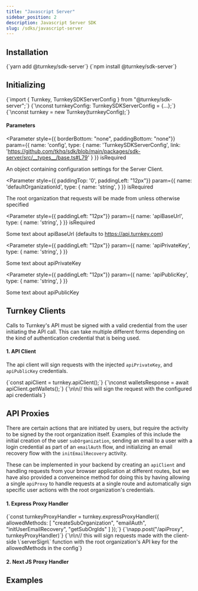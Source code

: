 ```yaml
---
title: "Javascript Server"
sidebar_position: 2
description: Javascript Server SDK
slug: /sdks/javascript-server
---
```



## Installation
<Tabs>
  <TabItem value="yarn" label="Yarn" default>
    <CodeBlock language="bash">{`yarn add @turnkey/sdk-server`}</CodeBlock>
  </TabItem>
  <TabItem value="npm" label="NPM">
    <CodeBlock language="bash">{`npm install @turnkey/sdk-server`}</CodeBlock>
  </TabItem>
</Tabs>

## Initializing
<CodeBlock language="typescript">
{`import { Turnkey, TurnkeySDKServerConfig } from "@turnkey/sdk-server";`}
{`\nconst turnkeyConfig: TurnkeySDKServerConfig = {...};`}
{`\nconst turnkey = new Turnkey(turnkeyConfig);`}
</CodeBlock>

#### Parameters
<Parameter
  style={{ borderBottom: "none", paddingBottom: "none"}}
  param={{
    name: 'config',
    type: {
      name: 'TurnkeySDKServerConfig',
      link: 'https://github.com/tkhq/sdk/blob/main/packages/sdk-server/src/__types__/base.ts#L79'
    }
  }}
  isRequired
>

An object containing configuration settings for the Server Client.

</Parameter>

<Parameter
  style={{ paddingTop: '0', paddingLeft: "12px"}}
  param={{
    name: 'defaultOrganizationId',
    type: {
      name: 'string',
    }
  }}
  isRequired
>

The root organization that requests will be made from unless otherwise specified

</Parameter>

<Parameter
  style={{ paddingLeft: "12px"}}
  param={{
    name: 'apiBaseUrl',
    type: {
      name: 'string',
    }
  }}
  isRequired
>

Some text about apiBaseUrl (defaults to https://api.turnkey.com)

</Parameter>

<Parameter
  style={{ paddingLeft: "12px"}}
  param={{
    name: 'apiPrivateKey',
    type: {
      name: 'string',
    }
  }}
>

Some text about apiPrivateKey

</Parameter>

<Parameter
  style={{ paddingLeft: "12px"}}
  param={{
    name: 'apiPublicKey',
    type: {
      name: 'string',
    }
  }}
>

Some text about apiPublicKey

</Parameter>

## Turnkey Clients

Calls to Turnkey's API must be signed with a valid credential from the user initiating the API call. This can take multiple different forms depending on the kind of authentication credential that is being used.

#### 1. API Client

The api client will sign requests with the injected `apiPrivateKey`, and `apiPublicKey` credentials.

<CodeBlock language="typescript">
{`const apiClient = turnkey.apiClient();`}
{`\nconst walletsResponse = await apiClient.getWallets();`}
{`\n\n// this will sign the request with the configured api credentials`}
</CodeBlock>


## API Proxies

There are certain actions that are initiated by users, but require the activity to be signed by the root organization itself. Examples of this include the initial creation of the user `subOrganization`, sending an email to a user with a login credential as part of an `emailAuth` flow, and initializing an email recovery flow with the `initEmailRecovery` activity.

These can be implemented in your backend by creating an `apiClient` and handling requests from your browser application at different routes, but we have also provided a conveneince method for doing this by having allowing a single `apiProxy` to handle requests at a single route and automatically sign specific user actions with the root organization's credentials.

#### 1. Express Proxy Handler

<CodeBlock language="typescript">
{`const turnkeyProxyHandler = turnkey.expressProxyHandler({
  allowedMethods: [
    "createSubOrganization",
    "emailAuth",
    "initUserEmailRecovery",
    "getSubOrgIds"
  ]
});`}
{`\napp.post("/apiProxy", turnkeyProxyHandler)`}
{`\n\n// this will sign requests made with the client-side \`serverSign\` function with the root organization's API key for the allowedMethods in the config`}
</CodeBlock>

#### 2. Next JS Proxy Handler


## Examples
